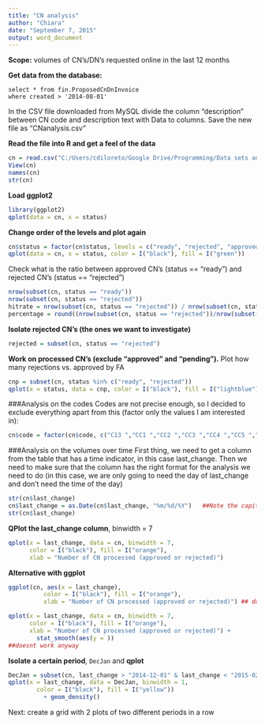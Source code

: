 ```yaml
---
title: "CN analysis"
author: "Chiara"
date: "September 7, 2015"
output: word_document
---
```


**Scope:** volumes of CN's/DN's requested online in the last 12 months

**Get data from the database:**

```
select * from fin.ProposedCnDnInvoice
where created > '2014-08-01'
```

In the CSV file downloaded from MySQL divide the column "description" between CN code and description text with Data to columns. 
Save the new file as "CNanalysis.csv" 

**Read the file into R and get a feel of the data**

```r
cn = read.csv("C:/Users/cdiloreto/Google Drive/Programming/Data sets and exercises/WORK stuff/CNanalysis.csv")
View(cn)
names(cn)
str(cn)
```

**Load ggplot2**

```r
library(ggplot2)
qplot(data = cn, x = status)
```

**Change order of the levels and plot again**

```r
cn$status = factor(cn$status, levels = c("ready", "rejected", "approved", "pending"))
qplot(data = cn, x = status, color = I("black"), fill = I("green"))
```

Check what is the ratio between approved CN's (status == "ready") and rejected CN's (status == "rejected")

```r
nrow(subset(cn, status == "ready"))
nrow(subset(cn, status == "rejected"))
hitrate = nrow(subset(cn, status == "rejected")) / nrow(subset(cn, status == "ready"))
percentage = round((nrow(subset(cn, status == "rejected"))/nrow(subset(cn, status == "ready"))) ** 100, 1)
```

**Isolate rejected CN's (the ones we want to investigate)**

```r
rejected = subset(cn, status == "rejected")
```

**Work on processed CN's (exclude "approved" and "pending").**
Plot how many rejections vs. approved by FA

```r
cnp = subset(cn, status %in% c("ready", "rejected"))
qplot(x = status, data = cnp, color = I("black"), fill = I("lightblue"))
```

###Analysis on the codes
Codes are not precise enough, so I decided to exclude everything apart from this (factor only the values I am interested in):

```r
cn$code = factor(cn$code, c("C13 ","CC1 ","CC2 ","CC3 ","CC4 ","CC5 ","CC6 ","CC9 ","CD1 ","CD2 ","CD3 ","CS1 ","CS2 ","CS3 ","HT1 ","HT2 ","FA3 "))
```

###Analysis on the volumes over time
First thing, we need to get a column from the table that has a time indicator, in this case last_change. 
Then we need to make sure that the column has the right format for the analysis we need to do (in this case, we are only going to need the day of last_change and don't need the time of the day)

```r
str(cn$last_change)
cn$last_change = as.Date(cn$last_change, "%m/%d/%Y")   ##Note the capital Y for 4-digit year format
str(cn$last_change)
```

**QPlot the last_change column**, binwidth = 7

```r
qplot(x = last_change, data = cn, binwidth = 7, 
      color = I("black"), fill = I("orange"), 
      xlab = "Number of CN processed (approved or rejected)")
```

**Alternative with ggplot**

```r
ggplot(cn, aes(x = last_change), 
          color = I("black"), fill = I("orange"), 
          xlab = "Number of CN processed (approved or rejected)") ## doesn't work, figure out!
```


```r
qplot(x = last_change, data = cn, binwidth = 7, 
      color = I("black"), fill = I("orange"), 
      xlab = "Number of CN processed (approved or rejected)") +
        stat_smooth(aes(y = ))
##doesnt work anyway
```


**Isolate a certain period**, `DecJan` and **qplot**

```r
DecJan = subset(cn, last_change > "2014-12-01" & last_change < "2015-02-01")
qplot(x = last_change, data = DecJan, binwidth = 1,
        color = I("black"), fill = I("yellow")) 
          + geom_density()
```


Next: create a grid with 2 plots of two different periods in a row

